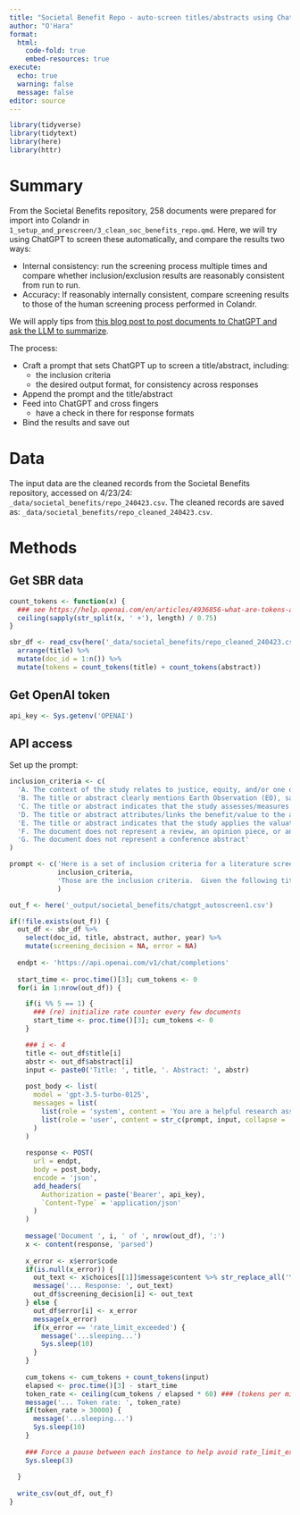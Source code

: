 ```yaml
---
title: "Societal Benefit Repo - auto-screen titles/abstracts using ChatGPT"
author: "O'Hara"
format: 
  html:
    code-fold: true
    embed-resources: true
execute:
  echo: true
  warning: false
  message: false
editor: source
---
```


```r
library(tidyverse)
library(tidytext)
library(here)
library(httr)
```

# Summary

From the Societal Benefits repository, 258 documents were prepared for import into Colandr in `1_setup_and_prescreen/3_clean_soc_benefits_repo.qmd`.  Here, we will try using ChatGPT to screen these automatically, and compare the results two ways: 

* Internal consistency: run the screening process multiple times and compare whether inclusion/exclusion results are reasonably consistent from run to run.
* Accuracy: If reasonably internally consistent, compare screening results to those of the human screening process performed in Colandr.

We will apply tips from [this blog post to post documents to ChatGPT and ask the LLM to summarize](https://www.r-bloggers.com/2024/03/how-to-scrape-pdf-text-and-summarize-it-with-openai-llms-in-r).

The process:

* Craft a prompt that sets ChatGPT up to screen a title/abstract, including:
    * the inclusion criteria
    * the desired output format, for consistency across responses
* Append the prompt and the title/abstract
* Feed into ChatGPT and cross fingers
    * have a check in there for response formats
* Bind the results and save out

# Data

The input data are the cleaned records from the Societal Benefits repository, accessed on 4/23/24: `_data/societal_benefits/repo_240423.csv`.  The cleaned records are saved as: `_data/societal_benefits/repo_cleaned_240423.csv`.

# Methods

## Get SBR data

```r
count_tokens <- function(x) {
  ### see https://help.openai.com/en/articles/4936856-what-are-tokens-and-how-to-count-them
  ceiling(sapply(str_split(x, ' +'), length) / 0.75)
}

sbr_df <- read_csv(here('_data/societal_benefits/repo_cleaned_240423.csv')) %>%
  arrange(title) %>%
  mutate(doc_id = 1:n()) %>%
  mutate(tokens = count_tokens(title) + count_tokens(abstract))
```

 
## Get OpenAI token

```r
api_key <- Sys.getenv('OPENAI')
```

## API access

Set up the prompt:

```r
inclusion_criteria <- c(
  'A. The context of the study relates to justice, equity, and/or one of the NASA Applied Science themes (Capacity Building, Climate & Resilience, Disasters, Health & Air Quality, Water Resources, Ecological Conservation, Agriculture, Wildland Fires)',
  'B. The title or abstract clearly mentions Earth Observation (EO), satellite data (or a specific satellite name, such as Landsat), or remote sensing data',
  'C. The title or abstract indicates that the study assesses/measures the value of a societal benefit in economic terms (e.g., monetary value) or utility (e.g., benefit for a defined user(s), purpose, or decision), as a primary goal or result',
  'D. The title or abstract attributes/links the benefit/value to the application/use of a specific dataset or data source (EO or otherwise)',
  'E. The title or abstract indicates that the study applies the valuation methodology specifically to an earth-observation-relevant dataset or data source',
  'F. The document does not represent a review, an opinion piece, or an intro to a series/book/conference',
  'G. The document does not represent a conference abstract'
)

prompt <- c('Here is a set of inclusion criteria for a literature screening: ',
            inclusion_criteria,
            'Those are the inclusion criteria.  Given the following title and abstract for a document, determine whether the document meets all the inclusion criteria.  If the title and abstract meets all criteria, respond only with "include" and no other text.  If it fails to meet one or more criteria, respond with "exclude", followed by a comma, followed by the letters of the criteria it failed to meet concatenated together.  For example, if the title and abstract failed to meet criteria A and C, you would respond with "exclude,AC" and no other text.  If you are uncertain whether it meets one or more criteria, respond with "uncertain", followed by a comma, followed by the letters of the criteria it failed to meet concatenated together, for example, "uncertain,AC" and no other text.  Here is the title and abstract:'
            )
```

```r
out_f <- here('_output/societal_benefits/chatgpt_autoscreen1.csv')

if(!file.exists(out_f)) {
  out_df <- sbr_df %>%
    select(doc_id, title, abstract, author, year) %>%
    mutate(screening_decision = NA, error = NA)
  
  endpt <- 'https://api.openai.com/v1/chat/completions'
  
  start_time <- proc.time()[3]; cum_tokens <- 0
  for(i in 1:nrow(out_df)) {

    if(i %% 5 == 1) {
      ### (re) initialize rate counter every few documents
      start_time <- proc.time()[3]; cum_tokens <- 0
    }

    ### i <- 4
    title <- out_df$title[i]
    abstr <- out_df$abstract[i]
    input <- paste0('Title: ', title, '. Abstract: ', abstr)
    
    post_body <- list(
      model = 'gpt-3.5-turbo-0125',
      messages = list(
        list(role = 'system', content = 'You are a helpful research assistant with a background in economic methods.'),
        list(role = 'user', content = str_c(prompt, input, collapse = ' '))
      )
    )
    
    response <- POST(
      url = endpt,
      body = post_body,
      encode = 'json',
      add_headers(
        Authorization = paste('Bearer', api_key),
        `Content-Type` = 'application/json'
      )
    )
    
    message('Document ', i, ' of ', nrow(out_df), ':')
    x <- content(response, 'parsed')
    
    x_error <- x$error$code
    if(is.null(x_error)) {
      out_text <- x$choices[[1]]$message$content %>% str_replace_all('\\n|\\r', '  ')
      message('... Response: ', out_text)
      out_df$screening_decision[i] <- out_text
    } else {
      out_df$error[i] <- x_error
      message(x_error)
      if(x_error == 'rate_limit_exceeded') {
        message('...sleeping...')
        Sys.sleep(10)
      }
    }
    
    cum_tokens <- cum_tokens + count_tokens(input)
    elapsed <- proc.time()[3] - start_time
    token_rate <- ceiling(cum_tokens / elapsed * 60) ### (tokens per minute)
    message('... Token rate: ', token_rate)
    if(token_rate > 30000) {
      message('...sleeping...')
      Sys.sleep(10)
    }
    
    ### Force a pause between each instance to help avoid rate_limit_exceeded
    Sys.sleep(3)
    
  }
  
  write_csv(out_df, out_f)
}

```

